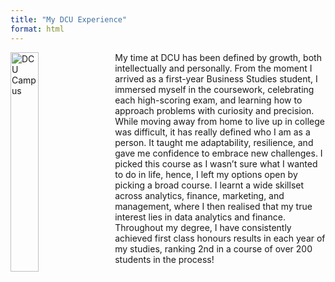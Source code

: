 ```yaml
---
title: "My DCU Experience"
format: html
---
```


<style>
  .float-left {
    float: left;
    width: 30%;
    margin: 0 1rem 1rem 0;
    object-fit: cover;
  }
  .float-right {
    float: right;
    width: 30%;
    margin: 0 0 1rem 1rem;
    object-fit: cover;
  }
  .clearfix::after {
    content: "";
    display: block;
    clear: both;
  }
</style>

<img src="experience_images/dcu_experience.jpeg" alt="DCU Campus" class="float-left"/>

My time at DCU has been defined by growth, both intellectually and personally. From the moment I arrived as a first-year Business Studies student, I immersed myself in the coursework, celebrating each high-scoring exam, and learning how to approach problems with curiosity and precision. While moving away from home to live up in college was difficult, it has really defined who I am as a person. It taught me adaptability, resilience, and gave me confidence to embrace new challenges. I picked this course as I wasn't sure what I wanted to do in life, hence, I left my options open by picking a broad course. I learnt a wide skillset across analytics, finance, marketing, and management, where I then realised that my true interest lies in data analytics and finance. Throughout my degree, I have consistently achieved first class honours results in each year of my studies, ranking 2nd in a course of over 200 students in the process!